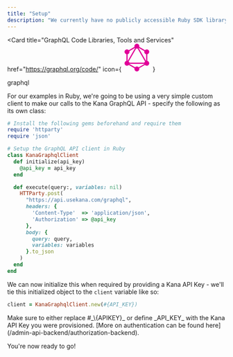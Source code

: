```yaml
---
title: "Setup"
description: "We currently have no publicly accessible Ruby SDK library, so it may be beneficial for you to use one of the various GraphQL clients as provided through the link below, or to setup your own."
---
```


<Card
  title="GraphQL Code Libraries, Tools and Services"
  href="https://graphql.org/code/"
  icon={
    <svg
      class="h-7 w-7"
      xmlns="http://www.w3.org/2000/svg"
      height="64"
      width="64"
      viewBox="0 0 29.999 30"
      fill="#e10098"
    >
      <path d="M4.08 22.864l-1.1-.636L15.248.98l1.1.636z" />
      <path d="M2.727 20.53h24.538v1.272H2.727z" />
      <path d="M15.486 28.332L3.213 21.246l.636-1.1 12.273 7.086zm10.662-18.47L13.874 2.777l.636-1.1 12.273 7.086z" />
      <path d="M3.852 9.858l-.636-1.1L15.5 1.67l.636 1.1z" />
      <path d="M25.922 22.864l-12.27-21.25 1.1-.636 12.27 21.25zM3.7 7.914h1.272v14.172H3.7zm21.328 0H26.3v14.172h-1.272z" />
      <path d="M15.27 27.793l-.555-.962 10.675-6.163.555.962z" />
      <path d="M27.985 22.5a2.68 2.68 0 0 1-3.654.981 2.68 2.68 0 0 1-.981-3.654 2.68 2.68 0 0 1 3.654-.981c1.287.743 1.724 2.375.98 3.654M6.642 10.174a2.68 2.68 0 0 1-3.654.981A2.68 2.68 0 0 1 2.007 7.5a2.68 2.68 0 0 1 3.654-.981 2.68 2.68 0 0 1 .981 3.654M2.015 22.5a2.68 2.68 0 0 1 .981-3.654 2.68 2.68 0 0 1 3.654.981 2.68 2.68 0 0 1-.981 3.654c-1.287.735-2.92.3-3.654-.98m21.343-12.326a2.68 2.68 0 0 1 .981-3.654 2.68 2.68 0 0 1 3.654.981 2.68 2.68 0 0 1-.981 3.654 2.68 2.68 0 0 1-3.654-.981M15 30a2.674 2.674 0 1 1 2.674-2.673A2.68 2.68 0 0 1 15 30m0-24.652a2.67 2.67 0 0 1-2.674-2.674 2.67 2.67 0 1 1 5.347 0A2.67 2.67 0 0 1 15 5.347" />
    </svg>
  }
>
  graphql
</Card>

For our examples in Ruby, we're going to be using a very simple custom client to make our calls to the Kana GraphQL API - specify the following as its own class:

```ruby
# Install the following gems beforehand and require them
require 'httparty'
require 'json'

# Setup the GraphQL API client in Ruby
class KanaGraphqlClient
  def initialize(api_key)
    @api_key = api_key
  end

  def execute(query:, variables: nil)
    HTTParty.post(
      "https://api.usekana.com/graphql",
      headers: {
        'Content-Type'  => 'application/json',
        'Authorization' => @api_key
      },
      body: {
        query: query,
        variables: variables
      }.to_json
    )
  end
end
```

We can now initialize this when required by providing a Kana API Key - we'll tie this initialized object to the `client` variable like so:

```ruby
client = KanaGraphqlClient.new(#{API_KEY})
```

<Warning>
  Make sure to either replace #_\{APIKEY}_ or define _API_KEY_ with the Kana API
  Key you were provisioned. [More on authentication can be found
  here](/admin-api-backend/authorization-backend).
</Warning>

You're now ready to go!
